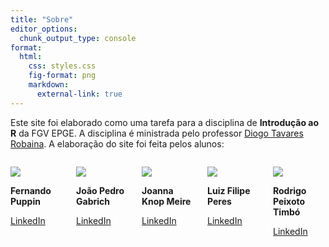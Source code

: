 ---
title: "Sobre"
editor_options: 
  chunk_output_type: console
format:
  html:
    css: styles.css
    fig-format: png
    markdown:
      external-link: true
---

Este site foi elaborado como uma tarefa para a disciplina de **Introdução ao R** da FGV EPGE. A disciplina é ministrada pelo professor [Diogo Tavares Robaina](https://epge.fgv.br/pt/professor/diogo-tavares-robaina){target="_blank"}. A elaboração do site foi feita pelos alunos:

::: {.columns}

::: {.column width="33%"}

![](autores/fp.jpg){.author-photo}

**Fernando Puppin**

[LinkedIn](https://www.linkedin.com/in/fernandopuppin/){target="_blank"}

:::

::: {.column width="33%"}

![](autores/joao.png){.author-photo}

**João Pedro Gabrich**

[LinkedIn](https://www.linkedin.com/in/jo%C3%A3o-pedro-gabrich-8b9197289/){target="_blank"}

:::


::: {.column width="33%"}

![](autores/joanna.png){.author-photo}

**Joanna Knop Meire**

[LinkedIn](https://www.linkedin.com/in/joannakm/){target="_blank"}

:::

::: {.column width="33%"}

![](autores/lf.jpg){.author-photo}

**Luiz Filipe Peres**

[LinkedIn](https://www.linkedin.com/in/luiz-filipe-peres/){target="_blank"}

:::

::: {.column width="33%"}

![](autores/rodrigo.png){.author-photo}

**Rodrigo Peixoto Timbó**

[LinkedIn](https://www.linkedin.com/in/rodrigotimbo/){target="_blank"}

:::

:::
